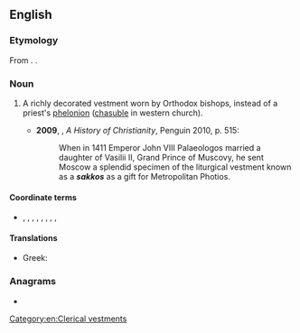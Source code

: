 {{also|Sakkos}}
==English==
{{wikipedia}}

===Etymology===
From {{uder|en|gkm|σάκκος}}. {{doublet|en|sack}}.

===Noun===
{{en-noun|+|sakkoi}}

# {{lb|en|Eastern Orthodoxy}} A richly decorated vestment worn by Orthodox bishops, instead of a priest's [[phelonion]] ([[chasuble]] in western church).
#* '''2009''', {{w|Diarmaid MacCulloch}}, ''A History of Christianity'', Penguin 2010, p. 515:
#*: When in 1411 Emperor John VIII Palaeologos married a daughter of Vasilii II, Grand Prince of Muscovy, he sent Moscow a splendid specimen of the liturgical vestment known as a '''''sakkos''''' as a gift for Metropolitan Photios.

====Coordinate terms====
* {{l|en|alb}}, {{l|en|epigonation}}, {{l|en|epimanikion}}, {{l|en|epitrachelion}}, {{l|en|maniple}}, {{l|en|omophorion}}, {{l|en|rhason}}, {{l|en|sticharion}}, {{l|en|zone}}

====Translations====
{{trans-top|vestment}}
* Greek: {{t+|el|σάκκος}}
{{trans-mid}}
{{trans-bottom}}

===Anagrams===
* {{anagrams|en|a=akkoss|Kosaks}}

[[Category:en:Clerical vestments]]